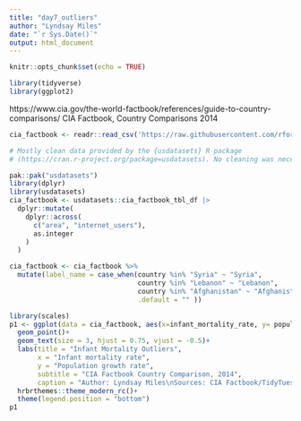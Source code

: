 ```yaml
---
title: "day7_outliers"
author: "Lyndsay Miles"
date: "`r Sys.Date()`"
output: html_document
---
```


```r
knitr::opts_chunk$set(echo = TRUE)
```

```r
library(tidyverse)
library(ggplot2)
```
https://www.cia.gov/the-world-factbook/references/guide-to-country-comparisons/
CIA Factbook, Country Comparisons 2014 
```r
cia_factbook <- readr::read_csv('https://raw.githubusercontent.com/rfordatascience/tidytuesday/main/data/2024/2024-10-22/cia_factbook.csv')

# Mostly clean data provided by the {usdatasets} R package
# (https://cran.r-project.org/package=usdatasets). No cleaning was necessary.

pak::pak("usdatasets")
library(dplyr)
library(usdatasets)
cia_factbook <- usdatasets::cia_factbook_tbl_df |> 
  dplyr::mutate(
    dplyr::across(
      c("area", "internet_users"),
      as.integer
    )
  )
```

```r
cia_factbook <- cia_factbook %>% 
  mutate(label_name = case_when(country %in% "Syria" ~ "Syria",
                                country %in% "Lebanon" ~ "Lebanon",
                                country %in% "Afghanistan" ~ "Afghanistan",
                                .default = "" ))
```


```r
library(scales)
p1 <- ggplot(data = cia_factbook, aes(x=infant_mortality_rate, y= population_growth_rate, label = label_name))+
  geom_point()+
  geom_text(size = 3, hjust = 0.75, vjust = -0.5)+
  labs(title = "Infant Mortality Outliers",
       x = "Infant mortality rate",
       y = "Population growth rate",
       subtitle = "CIA Factbook Country Comparison, 2014",
       caption = "Author: Lyndsay Miles\nSources: CIA Factbook/TidyTuesday")+
  hrbrthemes::theme_modern_rc()+
  theme(legend.position = "bottom")
p1
```



